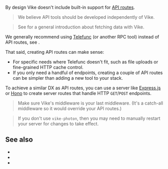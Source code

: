 
By design Vike doesn't include built-in support for [API routes](https://nextjs.org/docs/api-routes/introduction).

> We believe API tools <Link href="/why#flourishing-do-one-thing-do-it-well-ecosystem">should be developed independently</Link> of Vike.

> See <Link href="/data-fetching" /> for a general introduction about fetching data with Vike.

We generally recommend using [Telefunc](https://telefunc.com) (or another RPC tool) instead of API routes, see <Link href="/RPC" />.

That said, creating API routes can make sense:
- For specific needs where Telefunc doesn't fit, such as file uploads or fine-grained HTTP cache control.
- If you only need a handful of endpoints, creating a couple of API routes can be simpler than adding a new tool to your stack.

To achieve a similar DX as API routes, you can use a server like [Express.js](https://expressjs.com) or [Hono](https://hono.dev) to create server routes that handle HTTP `GET`/`POST` endpoints.

>  Make sure <Link href="/renderPage">Vike's middleware</Link> is your last middleware. (It's a catch-all middleware so it would override your API routes.)

>  If you don't use <Link href="/vike-photon">`vike-photon`</Link>, then you may need to manually restart your server for changes to take effect.


## See also

- <Link href="/RPC" />
- <Link href="/data-fetching" />
- <Link href="/server-integration" />
